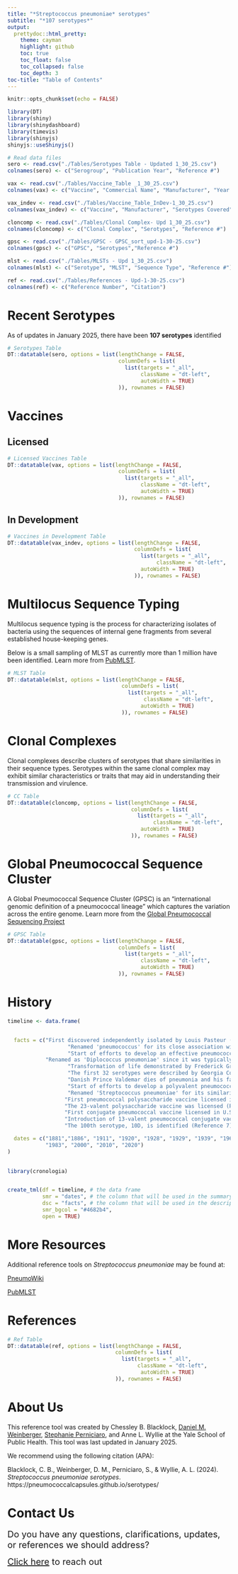 ```yaml
---
title: "*Streptococcus pneumoniae* serotypes"
subtitle: "*107 serotypes*"
output:
  prettydoc::html_pretty:
    theme: cayman
    highlight: github
    toc: true
    toc_float: false
    toc_collapsed: false
    toc_depth: 3
toc-title: "Table of Contents"
---
```


```r
knitr::opts_chunk$set(echo = FALSE)
```


```r
library(DT)
library(shiny)
library(shinydashboard)
library(timevis)
library(shinyjs)
shinyjs::useShinyjs()

# Read data files
sero <- read.csv("./Tables/Serotypes Table - Updated 1_30_25.csv")
colnames(sero) <- c("Serogroup", "Publication Year", "Reference #")

vax <- read.csv("./Tables/Vaccine_Table _1_30_25.csv")
colnames(vax) <- c("Vaccine", "Commercial Name", "Manufacturer", "Year Licensed", "Serotypes Covered", "Reference #")

vax_indev <- read.csv("./Tables/Vaccine_Table_InDev-1_30_25.csv")
colnames(vax_indev) <- c("Vaccine", "Manufacturer", "Serotypes Covered", "Reference #")

cloncomp <- read.csv("./Tables/Clonal Complex- Upd 1_30_25.csv")
colnames(cloncomp) <- c("Clonal Complex", "Serotypes", "Reference #")

gpsc <- read.csv("./Tables/GPSC - GPSC_sort_upd-1-30-25.csv")
colnames(gpsc) <- c("GPSC", "Serotypes","Reference #")

mlst <- read.csv("./Tables/MLSTs - Upd 1_30_25.csv")
colnames(mlst) <- c("Serotype", "MLST", "Sequence Type", "Reference #")

ref <- read.csv("./Tables/References - Upd-1-30-25.csv")
colnames(ref) <- c("Reference Number", "Citation")
```

# Recent Serotypes {#recent-serotypes}
As of updates in January 2025, there have been **107 serotypes** identified
```r
# Serotypes Table
DT::datatable(sero, options = list(lengthChange = FALSE,
                                   columnDefs = list(
                                     list(targets = "_all",
                                          className = "dt-left",
                                          autoWidth = TRUE)
                                   )), rownames = FALSE)
```
# Vaccines {#vaccines}
## Licensed
```r
# Licensed Vaccines Table
DT::datatable(vax, options = list(lengthChange = FALSE,
                                   columnDefs = list(
                                     list(targets = "_all",
                                          className = "dt-left",
                                          autoWidth = TRUE)
                                   )), rownames = FALSE)
```

## In Development
```r
# Vaccines in Development Table
DT::datatable(vax_indev, options = list(lengthChange = FALSE,
                                        columnDefs = list(
                                          list(targets = "_all",
                                               className = "dt-left",
                                          autoWidth = TRUE)
                                        )), rownames = FALSE)
```

# Multilocus Sequence Typing {#multilocus-sequence-typing}
Multilocus sequence typing is the process for characterizing isolates of bacteria using the sequences of internal gene fragments from several established house-keeping genes. 

Below is a small sampling of MLST as currently more than 1 million have been identified. Learn more from [PubMLST](https://pubmlst.org/organisms/streptococcus-pneumoniae).
```r
# MLST Table
DT::datatable(mlst, options = list(lengthChange = FALSE,
                                    columnDefs = list(
                                      list(targets = "_all",
                                           className = "dt-left",
                                          autoWidth = TRUE)
                                    )), rownames = FALSE)
```

# Clonal Complexes {#clonal-complexes}
Clonal complexes describe clusters of serotypes that share similarities in their sequence types. Serotypes within the same clonal complex may exhibit similar characteristics or traits that may aid in understanding their transmission and virulence.

```r
# CC Table
DT::datatable(cloncomp, options = list(lengthChange = FALSE,
                                       columnDefs = list(
                                         list(targets = "_all",
                                              className = "dt-left",
                                          autoWidth = TRUE)
                                       )), rownames = FALSE)
```

# Global Pneumococcal Sequence Cluster {#gpsc}
A Global Pneumococcal Sequence Cluster (GPSC) is an "international genomic definition of a pneumococcal lineage" which captures the variation across the entire genome.
Learn more from the [Global Pneumococcal Sequencing Project](https://www.pneumogen.net/gps/#/resources#gpsc-lineages)
```r
# GPSC Table
DT::datatable(gpsc, options = list(lengthChange = FALSE,
                                   columnDefs = list(
                                     list(targets = "_all",
                                          className = "dt-left",
                                          autoWidth = TRUE)
                                   )), rownames = FALSE)
```


# History {#history}
```r
timeline <- data.frame(


  facts = c("First discovered independently isolated by Louis Pasteur (deemed 'microbe septicemique de salive') in France from the saliva of a rabies patient as well as by George M. Sternberg in the U.S., who named it 'Micrococcus pasteuri' (Reference 52)",
                   "Renamed 'pneumococcus' for its close association with pneumonia (Reference 52)",
                   "Start of efforts to develop an effective pneumococcal vaccine (Reference 53)",
            "Renamed as 'Diplococcus pneumoniae' since it was typically observed in pairs (Reference 52)",
                   "Transformation of life demonstrated by Frederick Griffith demonstrated by turning harmless pneumococcus into a lethal form through the co-inoculation of live pneumococci into a mouse with heat-killed virulent pneumococci; this experiment played a vital role in identifying DNA as genetic material (Reference 52)",
                   "The first 32 serotypes were described by Georgia Cooper (Reference 27)",
                   "Danish Prince Valdemar dies of pneumonia and his failed treatment of serogroup 9 antisera revealed additional diversity in serogroup 9, allowing for the identification of serotype 9V (Reference 53)",
                   "Start of efforts to develop a polyvalent pneumococcal vaccine (Reference 53)",
                   "Renamed 'Streptococcus pneumoniae' for its similarities in chain formation similar to other Streptococcus spp. (Reference 52)",
                  "First pneumococcal polysaccharide vaccine licensed in U.S., contained which antigens from 14 serotypes of pneumococci (Reference 53)",
                  "The 23-valent polysaccharide vaccine was licensed (PPSV23), replacing the 14-valent (Reference 53)",
                  "First conjugate pneumococcal vaccine licensed in U.S., covering 7 serotypes (PCV7) (Reference 53)",
                  "Introduction of 13-valent pneumococcal conjugate vaccine (PCV13), covering six serotypes in addition to PCV7 (Reference 53)",
                  "The 100th serotype, 10D, is identified (Reference 7)"),

  dates = c("1881","1886", "1911", "1920", "1928", "1929", "1939", "1960s", "1974", "1977",
            "1983", "2000", "2010", "2020")
)
 

library(cronologia)


create_tml(df = timeline, # the data frame
           smr = "dates", # the column that will be used in the summary 
           dsc = "facts", # the column that will be used in the description
           smr_bgcol = "#4682b4",
           open = TRUE) 
```

# More Resources {#resources}
Additional reference tools on *Streptococcus pneumoniae* may be found at:

[PneumoWiki](https://pneumowiki.med.uni-greifswald.de/Main_Page)

[PubMLST](https://pubmlst.org/organisms/streptococcus-pneumoniae)

# References {#references}
```r
# Ref Table
DT::datatable(ref, options = list(lengthChange = FALSE,
                                  columnDefs = list(
                                    list(targets = "_all",
                                         className = "dt-left",
                                          autoWidth = TRUE)
                                  )), rownames = FALSE)
```
# About Us {#about-us}
This reference tool was created by Chessley B. Blacklock, [Daniel M. Weinberger](https://ysph.yale.edu/profile/daniel-weinberger/), [Stephanie Perniciaro](https://ysph.yale.edu/profile/stephanie-perniciaro/), and Anne L. Wyllie at the Yale School of Public Health. This tool was last updated in January 2025.

We recommend using the following citation (APA):

Blacklock, C. B., Weinberger, D. M., Perniciaro, S., & Wyllie, A. L. (2024). *Streptococcus pneumoniae serotypes*.
https://pneumococcalcapsules.github.io/serotypes/ 

# Contact Us {#contact-us}
<span style="font-size: 20px;">Do you have any questions, clarifications, updates, or references we should address?</span>

<span style="font-size:20px;">[Click here](https://forms.gle/EW7dJMnrDpEyMsx78) to reach out</span>

